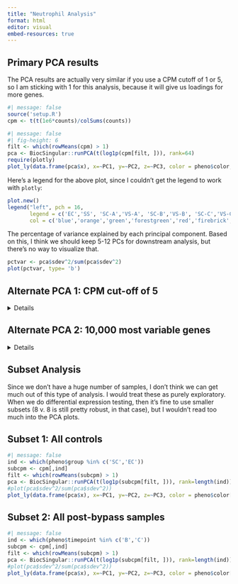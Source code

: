 ```yaml
---
title: "Neutrophil Analysis"
format: html
editor: visual
embed-resources: true
---
```


## Primary PCA results

The PCA results are actually very similar if you use a CPM cutoff of 1 or 5, so I am sticking with 1 for this analysis, because it will give us loadings for more genes.

```r
#| message: false
source('setup.R')
cpm <- t(t(1e6*counts)/colSums(counts))
```

```r
#| message: false
#| fig-height: 6
filt <- which(rowMeans(cpm) > 1)
pca <- BiocSingular::runPCA(t(log1p(cpm[filt, ])), rank=64)
require(plotly)
plot_ly(data.frame(pca$x), x=~PC1, y=~PC2, z=~PC3, color = pheno$color, colors = sort(unique(pheno$color)))
```

Here's a legend for the above plot, since I couldn't get the legend to work with `plotly`:

```r
plot.new()
legend("left", pch = 16,
       legend = c('EC','SS', 'SC-A','VS-A', 'SC-B','VS-B', 'SC-C','VS-C'),
       col = c('blue','orange','green','forestgreen','red','firebrick','purple','slateblue4'))
```

The percentage of variance explained by each principal component. Based on this, I think we should keep 5-12 PCs for downstream analysis, but there's no way to visualize that.

```r
pctvar <- pca$sdev^2/sum(pca$sdev^2)
plot(pctvar, type= 'b')
```

## Alternate PCA 1: CPM cut-off of 5
<details>
I also tried a couple alternative approaches that yielded pretty similar results.

```r
#| message: false
#| fig-height: 6
filtAlt <- which(rowMeans(cpm) > 5)
pcaAlt <- BiocSingular::runPCA(t(log1p(cpm[filtAlt, ])), rank=64)
plot_ly(data.frame(pcaAlt$x), x=~PC1, y=~PC2, z=~PC3, color = pheno$color, colors = sort(unique(pheno$color)))
```
</details>

## Alternate PCA 2: 10,000 most variable genes
<details>
```r
#| message: false
#| fig-height: 6
require(DelayedArray)
filtAlt <- which(rowVars(cpm) >= sort(rowVars(cpm), decreasing = TRUE)[10000])
pcaAlt <- BiocSingular::runPCA(t(log1p(cpm[filtAlt, ])), rank=64)
plot_ly(data.frame(pcaAlt$x), x=~PC1, y=~PC2, z=~PC3, color = pheno$color, colors = sort(unique(pheno$color)))
```
</details>

## Subset Analysis
Since we don't have a huge number of samples, I don't think we can get much out of this type of analysis. I would treat these as purely exploratory. When we do differential expression testing, then it's fine to use smaller subsets (8 v. 8 is still pretty robust, in that case), but I wouldn't read too much into the PCA plots.

## Subset 1: All controls
```r
#| message: false
ind <- which(pheno$group %in% c('SC','EC'))
subcpm <- cpm[,ind]
filt <- which(rowMeans(subcpm) > 1)
pca <- BiocSingular::runPCA(t(log1p(subcpm[filt, ])), rank=length(ind))
#plot(pca$sdev^2/sum(pca$sdev^2))
plot_ly(data.frame(pca$x), x=~PC1, y=~PC2, z=~PC3, color = pheno$color[ind], colors = sort(unique(pheno$color[ind])))
```

## Subset 2: All post-bypass samples
```r
#| message: false
ind <- which(pheno$timepoint %in% c('B','C'))
subcpm <- cpm[,ind]
filt <- which(rowMeans(subcpm) > 1)
pca <- BiocSingular::runPCA(t(log1p(subcpm[filt, ])), rank=length(ind))
#plot(pca$sdev^2/sum(pca$sdev^2))
plot_ly(data.frame(pca$x), x=~PC1, y=~PC2, z=~PC3, color = pheno$color[ind], colors = sort(unique(pheno$color[ind])))
```


